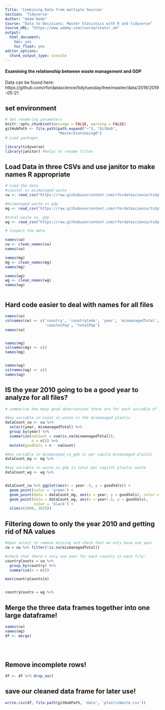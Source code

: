 ```yaml
---
Title: 'Combining Data from multiple Sources'
Section: 'Tidyverse'
Author: "Adam Dede"
Course: "Data to Decisions: Master Statistics with R and tidyverse"
Course_URL: "https://www.udemy.com/course/statsr_ad" 
output:
  html_document:
    toc: yes
    toc_float: yes
editor_options:
  chunk_output_type: console
---
```


#### Examining the relationship between waste management and GDP

Data can be found here: 
https://github.com/rfordatascience/tidytuesday/tree/master/data/2019/2019-05-21


## set environment

```r

# Set rendering parameters
knitr::opts_chunk$set(message = FALSE, warning = FALSE)
gitHubPath <- file.path(path.expand("~"), "GitHub", 
                        "MasterStatsUsingR")
# Load packages

library(tidyverse) 
library(janitor) #helps to rename titles
```

## Load Data in three CSVs and use janitor to make names R appropriate

```r

# Load the data 
#coastal vs mismanaged waste
cw <- read_csv("https://raw.githubusercontent.com/rfordatascience/tidytuesday/master/data/2019/2019-05-21/coastal-population-vs-mismanaged-plastic.csv")

#mismanaged waste vs gdp
mg <- read_csv("https://raw.githubusercontent.com/rfordatascience/tidytuesday/master/data/2019/2019-05-21/per-capita-mismanaged-plastic-waste-vs-gdp-per-capita.csv")

#total waste vs. gdp
wg <- read_csv("https://raw.githubusercontent.com/rfordatascience/tidytuesday/master/data/2019/2019-05-21/per-capita-plastic-waste-vs-gdp-per-capita.csv")

# inspect the data 

names(cw)
cw <- clean_names(cw)
names(cw)

names(mg)
mg <- clean_names(mg)
names(mg)

names(wg)
wg <- clean_names(wg)
names(wg)



```

## Hard code easier to deal with names for all files

```r

names(cw)
colnames(cw) <- c('country', 'countryCode', 'year', 'mismanagedTotal',
                  'coastalPop', 'totalPop')
names(cw)


names(mg)
colnames(mg) <- c()
names(mg)


names(wg)
colnames(wg) <- c()
names(wg)


```

## IS the year 2010 going to be a good year to analyze for all files? 

```r

# summarize how many good observations there are for each variable of interest

#key variable in coast_vs_waste is the mismanaged plastic
dataCount_cw <- cw %>%
  select(year, mismanagedTotal) %>%
  group_by(year) %>%
  summarize(naCount = sum(is.na(mismanagedTotal)),
            n = n()) %>% 
  mutate(goodVals = n - naCount)

#key variable in mismanaged_vs_gdp is per capita mismanaged plastic
dataCount_mg <- mg %>%

#key variable in waste_vs_gdp is total per capital plastic waste
dataCount_wg <- wg %>%


dataCount_cw %>% ggplot(aes(x = year-.5, y = goodVals)) +
  geom_point(color = 'green') + 
  geom_point(data = dataCount_mg, aes(x = year, y = goodVals), color = 'red')+
  geom_point(data = dataCount_wg, aes(x = year+.5, y = goodVals), 
             color = 'black') +
  xlim(c(2000, 2015))


```

## Filtering down to only the year 2010 and getting rid of NA values 

```r
#down select to remove missing and check that we only have one year
cw = cw %>% filter(!is.na(mismanagedTotal))

#check that there's only one year for each country in each file: 
countryCounts = cw %>%
  group_by(country) %>%
  summarize(n = n())

max(countryCounts$n)


countryCounts = wg %>%

```

## Merge the three data frames together into one large dataframe!

```r
names(cw)
names(mg)
df <- merge(

  
  
```

## Remove incomplete rows! 

```r

df <- df %>% drop_na()

```

## save our cleaned data frame for later use! 
```r
write.csv(df, file.path(gitHubPath, 'data', 'plasticWaste.csv'))

```
